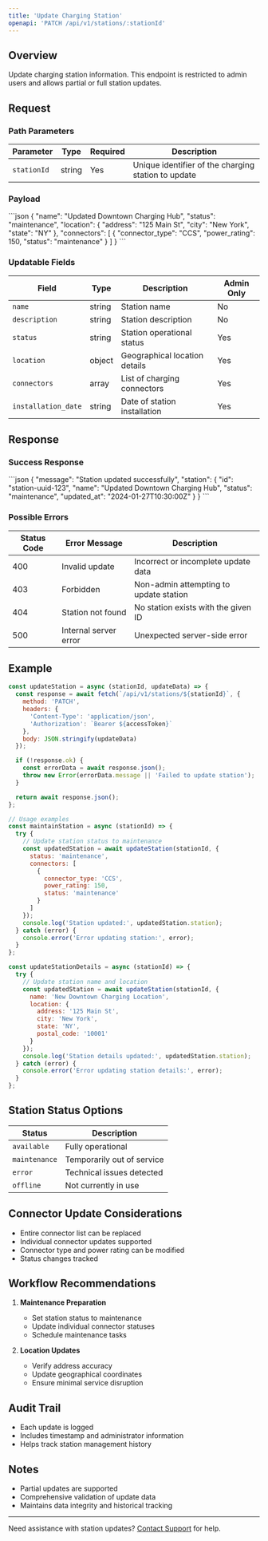 ```yaml
---
title: 'Update Charging Station'
openapi: 'PATCH /api/v1/stations/:stationId'
---
```


## Overview

Update charging station information. This endpoint is restricted to admin users and allows partial or full station updates.

## Request

### Path Parameters

| Parameter | Type | Required | Description |
|-----------|------|----------|-------------|
| `stationId` | string | Yes | Unique identifier of the charging station to update |

### Payload

<RequestExample>
```json
{
  "name": "Updated Downtown Charging Hub",
  "status": "maintenance",
  "location": {
    "address": "125 Main St",
    "city": "New York",
    "state": "NY"
  },
  "connectors": [
    {
      "connector_type": "CCS",
      "power_rating": 150,
      "status": "maintenance"
    }
  ]
}
```
</RequestExample>

### Updatable Fields

| Field | Type | Description | Admin Only |
|-------|------|-------------|------------|
| `name` | string | Station name | No |
| `description` | string | Station description | No |
| `status` | string | Station operational status | Yes |
| `location` | object | Geographical location details | Yes |
| `connectors` | array | List of charging connectors | Yes |
| `installation_date` | string | Date of station installation | Yes |

## Response

### Success Response

<ResponseExample>
```json
{
  "message": "Station updated successfully",
  "station": {
    "id": "station-uuid-123",
    "name": "Updated Downtown Charging Hub",
    "status": "maintenance",
    "updated_at": "2024-01-27T10:30:00Z"
  }
}
```
</ResponseExample>

### Possible Errors

| Status Code | Error Message | Description |
|------------|--------------|-------------|
| 400 | Invalid update | Incorrect or incomplete update data |
| 403 | Forbidden | Non-admin attempting to update station |
| 404 | Station not found | No station exists with the given ID |
| 500 | Internal server error | Unexpected server-side error |

## Example

```javascript
const updateStation = async (stationId, updateData) => {
  const response = await fetch(`/api/v1/stations/${stationId}`, {
    method: 'PATCH',
    headers: {
      'Content-Type': 'application/json',
      'Authorization': `Bearer ${accessToken}`
    },
    body: JSON.stringify(updateData)
  });

  if (!response.ok) {
    const errorData = await response.json();
    throw new Error(errorData.message || 'Failed to update station');
  }

  return await response.json();
};

// Usage examples
const maintainStation = async (stationId) => {
  try {
    // Update station status to maintenance
    const updatedStation = await updateStation(stationId, {
      status: 'maintenance',
      connectors: [
        {
          connector_type: 'CCS',
          power_rating: 150,
          status: 'maintenance'
        }
      ]
    });
    console.log('Station updated:', updatedStation.station);
  } catch (error) {
    console.error('Error updating station:', error);
  }
};

const updateStationDetails = async (stationId) => {
  try {
    // Update station name and location
    const updatedStation = await updateStation(stationId, {
      name: 'New Downtown Charging Location',
      location: {
        address: '125 Main St',
        city: 'New York',
        state: 'NY',
        postal_code: '10001'
      }
    });
    console.log('Station details updated:', updatedStation.station);
  } catch (error) {
    console.error('Error updating station details:', error);
  }
};
```

## Station Status Options

| Status | Description |
|--------|-------------|
| `available` | Fully operational |
| `maintenance` | Temporarily out of service |
| `error` | Technical issues detected |
| `offline` | Not currently in use |

## Connector Update Considerations

- Entire connector list can be replaced
- Individual connector updates supported
- Connector type and power rating can be modified
- Status changes tracked

## Workflow Recommendations

1. **Maintenance Preparation**
   - Set station status to maintenance
   - Update individual connector statuses
   - Schedule maintenance tasks

2. **Location Updates**
   - Verify address accuracy
   - Update geographical coordinates
   - Ensure minimal service disruption

## Audit Trail

- Each update is logged
- Includes timestamp and administrator information
- Helps track station management history

## Notes

- Partial updates are supported
- Comprehensive validation of update data
- Maintains data integrity and historical tracking

---

Need assistance with station updates? [Contact Support](/support) for help.